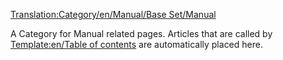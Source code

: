 [[Translation:Category/en/Manual/Base Set/Manual]]

A Category for Manual related pages.
Articles that are called by [[Template:en/Table of contents]] are automatically placed here.

